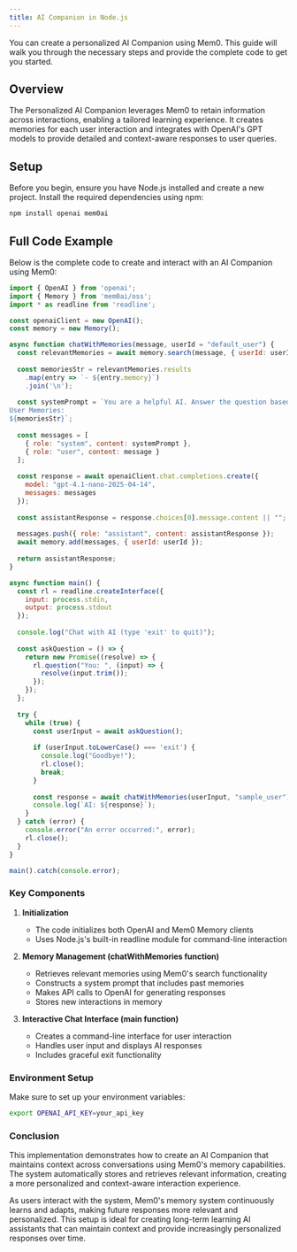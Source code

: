 ```yaml
---
title: AI Companion in Node.js
---
```


You can create a personalized AI Companion using Mem0. This guide will walk you through the necessary steps and provide the complete code to get you started.

## Overview

The Personalized AI Companion leverages Mem0 to retain information across interactions, enabling a tailored learning experience. It creates memories for each user interaction and integrates with OpenAI's GPT models to provide detailed and context-aware responses to user queries.

## Setup

Before you begin, ensure you have Node.js installed and create a new project. Install the required dependencies using npm:

```bash
npm install openai mem0ai
```

## Full Code Example

Below is the complete code to create and interact with an AI Companion using Mem0:

```javascript
import { OpenAI } from 'openai';
import { Memory } from 'mem0ai/oss';
import * as readline from 'readline';

const openaiClient = new OpenAI();
const memory = new Memory();

async function chatWithMemories(message, userId = "default_user") {
  const relevantMemories = await memory.search(message, { userId: userId });
  
  const memoriesStr = relevantMemories.results
    .map(entry => `- ${entry.memory}`)
    .join('\n');
  
  const systemPrompt = `You are a helpful AI. Answer the question based on query and memories.
User Memories:
${memoriesStr}`;
  
  const messages = [
    { role: "system", content: systemPrompt },
    { role: "user", content: message }
  ];
  
  const response = await openaiClient.chat.completions.create({
    model: "gpt-4.1-nano-2025-04-14",
    messages: messages
  });
  
  const assistantResponse = response.choices[0].message.content || "";
  
  messages.push({ role: "assistant", content: assistantResponse });
  await memory.add(messages, { userId: userId });
  
  return assistantResponse;
}

async function main() {
  const rl = readline.createInterface({
    input: process.stdin,
    output: process.stdout
  });
  
  console.log("Chat with AI (type 'exit' to quit)");
  
  const askQuestion = () => {
    return new Promise((resolve) => {
      rl.question("You: ", (input) => {
        resolve(input.trim());
      });
    });
  };
  
  try {
    while (true) {
      const userInput = await askQuestion();
      
      if (userInput.toLowerCase() === 'exit') {
        console.log("Goodbye!");
        rl.close();
        break;
      }
      
      const response = await chatWithMemories(userInput, "sample_user");
      console.log(`AI: ${response}`);
    }
  } catch (error) {
    console.error("An error occurred:", error);
    rl.close();
  }
}

main().catch(console.error);
```

### Key Components

1. **Initialization**
   - The code initializes both OpenAI and Mem0 Memory clients
   - Uses Node.js's built-in readline module for command-line interaction

2. **Memory Management (chatWithMemories function)**
   - Retrieves relevant memories using Mem0's search functionality
   - Constructs a system prompt that includes past memories
   - Makes API calls to OpenAI for generating responses
   - Stores new interactions in memory

3. **Interactive Chat Interface (main function)**
   - Creates a command-line interface for user interaction
   - Handles user input and displays AI responses
   - Includes graceful exit functionality

### Environment Setup

Make sure to set up your environment variables:
```bash
export OPENAI_API_KEY=your_api_key
```

### Conclusion

This implementation demonstrates how to create an AI Companion that maintains context across conversations using Mem0's memory capabilities. The system automatically stores and retrieves relevant information, creating a more personalized and context-aware interaction experience.

As users interact with the system, Mem0's memory system continuously learns and adapts, making future responses more relevant and personalized. This setup is ideal for creating long-term learning AI assistants that can maintain context and provide increasingly personalized responses over time.
